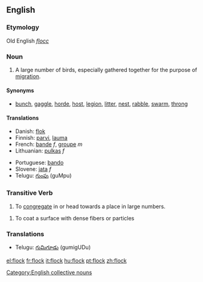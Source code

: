 ==English==
===Etymology===
Old English ''[[flocc]]''
===Noun===
{{en-noun-reg}}

# A large number of birds, especially gathered together for the purpose of [[migration]].

====Synonyms====
*[[bunch]], [[gaggle]], [[horde]], [[host]], [[legion]], [[litter]], [[nest]], [[rabble]], [[swarm]], [[throng]]

====Translations====
{{top}}
*Danish: [[flok]]
*Finnish: [[parvi]], [[lauma]]
*French: [[bande]] ''f'', [[groupe]] ''m''
*Lithuanian: [[pulkas]] ''f''
{{mid}}
*Portuguese: [[bando]]
*Slovene: [[jata]] ''f''
*Telugu: [[గుంపు]] (guMpu)
{{bottom}}

===Transitive Verb===
{{en-infl-reg-consonant|flock||}}

# To [[congregate]] in or head towards a place in large numbers.

# To coat a surface with dense fibers or particles

===Translations===
*Telugu: [[గుమిగూడు]] (gumigUDu)

[[Category:English collective nouns]]

[[el:flock]]
[[fr:flock]]
[[it:flock]]
[[hu:flock]]
[[pt:flock]]
[[zh:flock]]